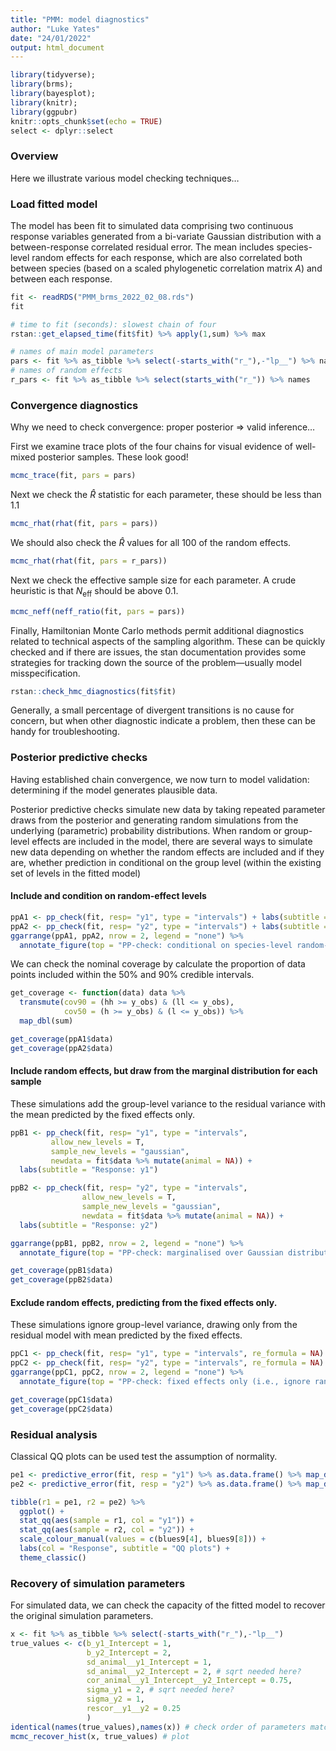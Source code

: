 ```yaml
---
title: "PMM: model diagnostics"
author: "Luke Yates"
date: "24/01/2022"
output: html_document
---
```



```r
library(tidyverse); 
library(brms); 
library(bayesplot); 
library(knitr);
library(ggpubr)
knitr::opts_chunk$set(echo = TRUE)
select <- dplyr::select
```


### Overview
Here we illustrate various model checking techniques...

### Load fitted model 
The model has been fit to simulated data comprising two continuous response variables generated from a bi-variate Gaussian distribution with a between-response correlated residual error. The mean includes species-level random effects for each response, which are also correlated both between species (based on a scaled phylogenetic correlation matrix $A$) and between each response.
```r
fit <- readRDS("PMM_brms_2022_02_08.rds")
fit

# time to fit (seconds): slowest chain of four
rstan::get_elapsed_time(fit$fit) %>% apply(1,sum) %>% max

# names of main model parameters
pars <- fit %>% as_tibble %>% select(-starts_with("r_"),-"lp__") %>% names
# names of random effects
r_pars <- fit %>% as_tibble %>% select(starts_with("r_")) %>% names
```

### Convergence diagnostics
Why we need to check convergence: proper posterior $\Rightarrow$ valid inference...  

First we examine trace plots of the four chains for visual evidence of well-mixed posterior samples. These look good!
```r
mcmc_trace(fit, pars = pars)

```
Next we check the $\widehat{R}$ statistic for each parameter, these should be less than 1.1
```r
mcmc_rhat(rhat(fit, pars = pars))
```
  

We should also check the $\widehat{R}$ values for all 100 of the random effects.
```r
mcmc_rhat(rhat(fit, pars = r_pars))
```
  

Next we check the effective sample size for each parameter. A crude heuristic is that $N_{\mathrm{eff}}$ should be above 0.1.
```r
mcmc_neff(neff_ratio(fit, pars = pars))  
```
  

Finally, Hamiltonian Monte Carlo methods permit additional diagnostics related to technical aspects of the sampling algorithm. These can be quickly checked and if there are issues, the stan documentation provides some strategies for tracking down the source of the problem---usually model misspecification. 
```r
rstan::check_hmc_diagnostics(fit$fit)
```
  

Generally, a small percentage of divergent transitions is no cause for concern, but when other diagnostic indicate a problem, then these can be handy for troubleshooting. 


### Posterior predictive checks
Having established chain convergence, we now turn to model validation: determining if the model generates plausible data.

Posterior predictive checks simulate new data by taking repeated parameter draws from the posterior and generating random simulations from the underlying (parametric) probability distributions. When random or group-level effects are included in the model, there are several ways to simulate new data depending on whether the random effects are included and if they are, whether prediction in conditional on the group level (within the existing set of levels in the fitted model)

#### Include and condition on random-effect levels

```r
ppA1 <- pp_check(fit, resp= "y1", type = "intervals") + labs(subtitle = "Response: y1")
ppA2 <- pp_check(fit, resp= "y2", type = "intervals") + labs(subtitle = "Response: y2")
ggarrange(ppA1, ppA2, nrow = 2, legend = "none") %>% 
  annotate_figure(top = "PP-check: conditional on species-level random-intercept estimates")
```
  

We can check the nominal coverage by calculate the proportion of data points included within the 50% and 90% credible intervals. 
```r
get_coverage <- function(data) data %>%
  transmute(cov90 = (hh >= y_obs) & (ll <= y_obs),
            cov50 = (h >= y_obs) & (l <= y_obs)) %>% 
  map_dbl(sum)

get_coverage(ppA1$data)
get_coverage(ppA2$data)
```

#### Include random effects, but draw from the marginal distribution for each sample
These simulations add the group-level variance to the residual variance with the mean predicted by the fixed effects only. 

```r
ppB1 <- pp_check(fit, resp= "y1", type = "intervals", 
         allow_new_levels = T, 
         sample_new_levels = "gaussian",
         newdata = fit$data %>% mutate(animal = NA)) + 
  labs(subtitle = "Response: y1")

ppB2 <- pp_check(fit, resp= "y2", type = "intervals", 
                allow_new_levels = T, 
                sample_new_levels = "gaussian",
                newdata = fit$data %>% mutate(animal = NA)) + 
  labs(subtitle = "Response: y2")

ggarrange(ppB1, ppB2, nrow = 2, legend = "none") %>% 
  annotate_figure(top = "PP-check: marginalised over Gaussian distribution of random effects")

get_coverage(ppB1$data)
get_coverage(ppB2$data)

```


#### Exclude random effects, predicting from the fixed effects only.
These simulations ignore group-level variance, drawing only from the residual model with mean predicted by the fixed effects.

```r
ppC1 <- pp_check(fit, resp= "y1", type = "intervals", re_formula = NA) + labs(subtitle = "Response: y1")
ppC2 <- pp_check(fit, resp= "y2", type = "intervals", re_formula = NA) + labs(subtitle = "Response: y2")
ggarrange(ppC1, ppC2, nrow = 2, legend = "none") %>% 
  annotate_figure(top = "PP-check: fixed effects only (i.e., ignore random effects by setting them to zero)")

get_coverage(ppC1$data)
get_coverage(ppC2$data)
```

### Residual analysis
Classical QQ plots can be used test the assumption of normality.
```r
pe1 <- predictive_error(fit, resp = "y1") %>% as.data.frame() %>% map_dbl(mean)
pe2 <- predictive_error(fit, resp = "y2") %>% as.data.frame() %>% map_dbl(mean)

tibble(r1 = pe1, r2 = pe2) %>% 
  ggplot() + 
  stat_qq(aes(sample = r1, col = "y1")) +
  stat_qq(aes(sample = r2, col = "y2")) +
  scale_colour_manual(values = c(blues9[4], blues9[8])) +
  labs(col = "Response", subtitle = "QQ plots") +
  theme_classic()
```


### Recovery of simulation parameters
For simulated data, we can check the capacity of the fitted model to recover the original simulation parameters.
```r
x <- fit %>% as_tibble %>% select(-starts_with("r_"),-"lp__")
true_values <- c(b_y1_Intercept = 1,
                 b_y2_Intercept = 2,
                 sd_animal__y1_Intercept = 1,
                 sd_animal__y2_Intercept = 2, # sqrt needed here?
                 cor_animal__y1_Intercept__y2_Intercept = 0.75,
                 sigma_y1 = 2, # sqrt needed here?
                 sigma_y2 = 1,
                 rescor__y1__y2 = 0.25
                 )
identical(names(true_values),names(x)) # check order of parameters match
mcmc_recover_hist(x, true_values) # plot
```
